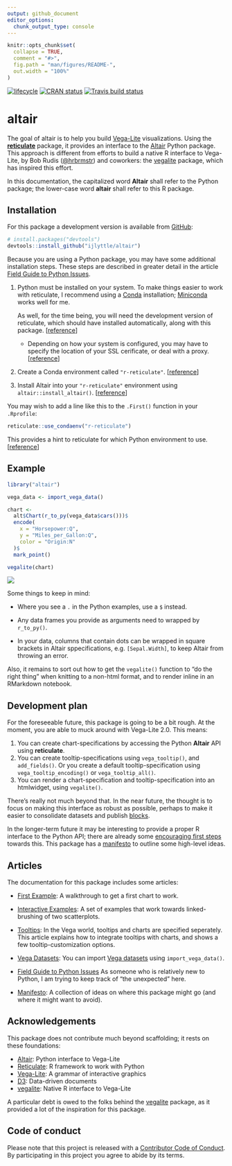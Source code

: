 ```yaml
---
output: github_document
editor_options: 
  chunk_output_type: console
---
```


<!-- README.md is generated from README.Rmd. Please edit that file -->

```r
knitr::opts_chunk$set(
  collapse = TRUE,
  comment = "#>",
  fig.path = "man/figures/README-",
  out.width = "100%"
)
```

[![lifecycle](https://img.shields.io/badge/lifecycle-experimental-orange.svg)](https://www.tidyverse.org/lifecycle/#experimental)
[![CRAN status](https://www.r-pkg.org/badges/version/altair)](https://cran.r-project.org/package=altair)
[![Travis build status](https://travis-ci.org/ijlyttle/altair.svg?branch=master)](https://travis-ci.org/ijlyttle/altair)

# altair

The goal of altair is to help you build [Vega-Lite](https://vega.github.io/vega-lite) visualizations. Using the [**reticulate**](https://rstudio.github.io/reticulate) package, it provides an interface to the [Altair](https://altair-viz.github.io) Python package. This approach is different from efforts to build a native R interface to Vega-Lite, by Bob Rudis ([\@hrbrmstr](https://github.com/hrbrmstr)) and coworkers: the  [vegalite](https://github.com/hrbrmstr/vegalite) package, which has inspired this effort.

In this documentation, the capitalized word **Altair** shall refer to the Python package; the lower-case word **altair** shall refer to this R package.

## Installation

For this package a development version is available from [GitHub](https://github.com/):

``` r
# install.packages("devtools")
devtools::install_github("ijlyttle/altair")
```

Because you are using a Python package, you may have some additional installation steps. These steps are described in greater detail in the  article [Field Guide to Python Issues](https://ijlyttle.github.io/altair/articles/field-guide-python.html).

1. Python must be installed on your system. To make things easier to work with reticulate, I recommend using a [Conda](https://conda.io/docs) installation; [Miniconda](https://conda.io/docs/user-guide/install/download.html#anaconda-or-miniconda) works well for me.

   As well, for the time being, you will need the development version of reticulate, which should have installed automatically, along with this package. [[reference](https://ijlyttle.github.io/altair/articles/field-guide-python.html#reticulate-python)]

   - Depending on how your system is configured, you may have to specify the location of your SSL cerificate, or deal with a proxy. [[reference](https://ijlyttle.github.io/altair/articles/field-guide-python.html#reticulate-python)]

2. Create a Conda environment called `"r-reticulate"`. [[reference](https://ijlyttle.github.io/altair/articles/field-guide-python.html#python-env)]

3. Install Altair into your `"r-reticulate"` environment using `altair::install_altair()`. [[reference](https://ijlyttle.github.io/altair/articles/field-guide-python.html#altair)]

You may wish to add a line like this to the `.First()` function in your `.Rprofile`:

```r
reticulate::use_condaenv("r-reticulate")
```

This provides a hint to reticulate for which Python environment to use. [[reference](https://rstudio.github.io/reticulate/articles/versions.html#order-of-discovery)]

## Example

```r
library("altair")

vega_data <- import_vega_data()

chart <- 
  alt$Chart(r_to_py(vega_data$cars()))$
  encode(
    x = "Horsepower:Q",
    y = "Miles_per_Gallon:Q",
    color = "Origin:N"
  )$
  mark_point()

vegalite(chart)
```

![](man/figures/first-example.png)

Some things to keep in mind:

  - Where you see a `.` in the Python examples, use a `$` instead.

  - Any data frames you provide as arguments need to wrapped by `r_to_py()`.

  - In your data, columns that contain dots can be wrapped in square brackets in Altair sppecifications, e.g. `[Sepal.Width]`, to keep Altair from throwing an error.

Also, it remains to sort out how to get the `vegalite()` function to "do the right thing" when knitting to a non-html format, and to render inline in an RMarkdown notebook. 

## Development plan

For the foreseeable future, this package is going to be a bit rough. At the moment, you are able to muck around with Vega-Lite 2.0. This means:

1. You can create chart-specifications by accessing the Python **Altair** API using **reticulate**.
1. You can create tooltip-specifications using `vega_tooltip()`, and `add_fields()`. Or you create a default tooltip-specification using `vega_tooltip_encoding()` or `vega_tooltip_all()`.
1. You can render a chart-specification and tooltip-specification into an htmlwidget, using `vegalite()`.

There's really not much beyond that. In the near future, the thought is to focus on making this interface as robust as possible, perhaps to make it easier to consolidate datasets and publish [blocks](https://bl.ocks.org/).

In the longer-term future it may be interesting to provide a proper R interface to the Python API; there are already some [encouraging first steps](https://github.com/ijlyttle/altair/issues/15) towards this. This package has a [manifesto](https://ijlyttle.github.io/altair/articles/manifesto.html) to outline some high-level ideas.

## Articles

The documentation for this package includes some articles:

- [First Example](https://ijlyttle.github.io/altair/articles/first-example.html): A walkthrough to get a first chart to work.

- [Interactive Examples](https://ijlyttle.github.io/altair/articles/interactive.html): A set of examples that work towards linked-brushing of two scatterplots.

- [Tooltips](https://ijlyttle.github.io/altair/articles/tooltip.html): In the Vega world, tooltips and charts are specified seperately. This article explains how to integrate tooltips with charts, and shows a few tooltip-customization options.

- [Vega Datasets](https://ijlyttle.github.io/altair/articles/vega-datasets.html): You can import [Vega datasets](https://github.com/altair-viz/vega_datasets) using `import_vega_data()`. 

- [Field Guide to Python Issues](https://ijlyttle.github.io/altair/articles/field-guide-python.html) As someone who is relatively new to Python, I am trying to keep track of "the unexpected" here.

- [Manifesto](https://ijlyttle.github.io/altair/articles/manifesto.html): A collection of ideas on where this package might go (and where it might want to avoid).

## Acknowledgements

This package does not contribute much beyond scaffolding; it rests on these foundations:

- [Altair](https://altair-viz.github.io): Python interface to Vega-Lite
- [Reticulate](https://rstudio.github.io/reticulate): R framework to work with Python
- [Vega-Lite](https://vega.github.io/vega-lite): A grammar of interactive graphics
- [D3](https://d3js.org): Data-driven documents
- [vegalite](https://github.com/hrbrmstr/vegalite): Native R interface to Vega-Lite

A particular debt is owed to the folks behind the [vegalite](https://github.com/hrbrmstr/vegalite) package, as it provided a lot of the inspiration for this package.

## Code of conduct

Please note that this project is released with a [Contributor Code of Conduct](CODE_OF_CONDUCT.md).
By participating in this project you agree to abide by its terms.
